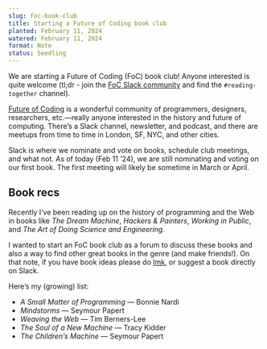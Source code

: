 ```yaml
---
slug: foc-book-club
title: Starting a Future of Coding book club
planted: February 11, 2024
watered: February 11, 2024
format: Note
status: Seedling
---
```


We are starting a Future of Coding (FoC) book club! Anyone interested is quite welcome (tl;dr - join the [FoC Slack community](https://futureofcoding.org/community) and find the `#reading-together` channel).

[Future of Coding](https://futureofcoding.org/) is a wonderful community of programmers, designers, researchers, etc.—really anyone interested in the history and future of computing. There’s a Slack channel, newsletter, and podcast, and there are meetups from time to time in London, SF, NYC, and other cities.

Slack is where we nominate and vote on books, schedule club meetings, and what not. As of today (Feb 11 ’24), we are still nominating and voting on our first book. The first meeting will likely be sometime in March or April.

## Book recs

Recently I’ve been reading up on the history of programming and the Web in books like _The Dream Machine_, <Link href="/hackers-and-painters">_Hackers & Painters_</Link>, _Working in Public_, and <Link href="the-art-of-doing-science-and-engineering">_The Art of Doing Science and Engineering_</Link>.

I wanted to start an FoC book club as a forum to discuss these books and also a way to find other great books in the genre (and make friends!). On that note, if you have book ideas please do [lmk](mailto:pete@petemillspaugh.com), or suggest a book directly on Slack.

Here’s my (growing) list:

- _A Small Matter of Programming_ — Bonnie Nardi
- _Mindstorms_ — Seymour Papert
- _Weaving the Web_ — Tim Berners-Lee
- _The Soul of a New Machine_ — Tracy Kidder
- _The Children’s Machine_ — Seymour Papert

